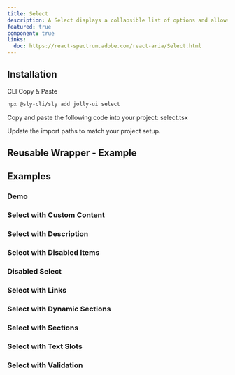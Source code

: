 ```yaml
---
title: Select
description: A Select displays a collapsible list of options and allows a user to select one of them.
featured: true
component: true
links:
  doc: https://react-spectrum.adobe.com/react-aria/Select.html
---
```


<ComponentPreview name="select-demo" />

## Installation

<Tabs defaultValue="cli">

<TabsList>
  <TabsTrigger value="cli">CLI</TabsTrigger>
  <TabsTrigger value="manual">Copy & Paste</TabsTrigger>
</TabsList>

<TabsContent value="cli">

```bash
npx @sly-cli/sly add jolly-ui select
```

</TabsContent>

<TabsContent value="manual">

<Steps>

<Step>Copy and paste the following code into your project: select.tsx</Step>

<ComponentSource name="select" />

<Step>Update the import paths to match your project setup.</Step>

</Steps>

</TabsContent>

</Tabs>

## Reusable Wrapper - Example

<ComponentPreview name="select-reusable" />

## Examples

### Demo

<ComponentPreview name="select-demo" />

### Select with Custom Content

<ComponentPreview name="select-content" />

### Select with Description

<ComponentPreview name="select-description" />

### Select with Disabled Items

<ComponentPreview name="select-disabled-items" />

### Disabled Select

<ComponentPreview name="select-disabled" />

### Select with Links

<ComponentPreview name="select-links" />

### Select with Dynamic Sections

<ComponentPreview name="select-sections-dynamic" />

### Select with Sections

<ComponentPreview name="select-sections" />

### Select with Text Slots

<ComponentPreview name="select-text-slots" />

### Select with Validation

<ComponentPreview name="select-validation" />
